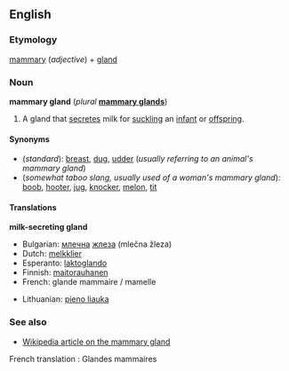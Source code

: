 ==English==
{{wikipedia}}
===Etymology===
[[mammary]] (''adjective'') + [[gland]]

===Noun===
'''mammary gland''' (''plural'' '''[[mammary glands]]''')

# {{anatomy}} A gland that [[secrete]]s milk for [[suckle|suckling]] an [[infant]] or [[offspring]].

====Synonyms====
*(''standard''): [[breast]], [[dug]], [[udder]] (''usually referring to an animal's mammary gland'')
*(''somewhat taboo slang, usually used of a woman's mammary gland''): [[boob]], [[hooter]], [[jug]], [[knocker]], [[melon]], [[tit]]<!--add more if you can think of any-->

====Translations====
<!--DefA-->'''milk-secreting gland'''
{{top}}
<!--languages from A to I go here-->
*Bulgarian: [[млечен|млечна]] [[жлеза]] (mlečna žleza) {{f}}
*Dutch: [[melkklier]] {{f}}
*Esperanto: [[laktoglando]]
*Finnish: [[maitorauhanen]]
*French: glande mammaire / mamelle
{{mid}}
<!--languages from J to Z go here-->
*Lithuanian: [[pieno liauka]] {{f}}
{{bottom}}

===See also===
*[[w:mammary gland|Wikipedia article on the mammary gland]]

French translation : Glandes mammaires